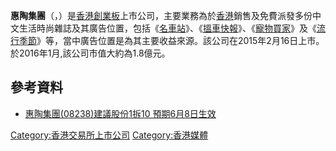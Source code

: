 {{no footnotes|time=2015-07-19T14:13:39+00:00}}
'''惠陶集團'''（{{lang-en|'''Winto Group'''}}，{{hkex|8238}}）是[[香港創業板|香港創業板]]上市公司，主要業務為於[[香港|香港]]銷售及免費派發多份中文生活時尚雜誌及其廣告位置，包括《[[名車站|名車站]]》、《[[搵車快報|搵車快報]]》、《[[寵物買家|寵物買家]]》及《[[流行季節|流行季節]]》等，當中廣告位置是為其主要收益來源。該公司在2015年2月16日上市。於2016年1月,該公司市值大約為1.8億元。

==參考資料==
*[https://web.archive.org/web/20150624023556/http://www.quamnet.com/newscontent.action?articleId=4175024 惠陶集團(08238)建議股份1拆10 預期6月8日生效]

[[Category:香港交易所上市公司|Category:香港交易所上市公司]]
[[Category:香港媒體|Category:香港媒體]]
